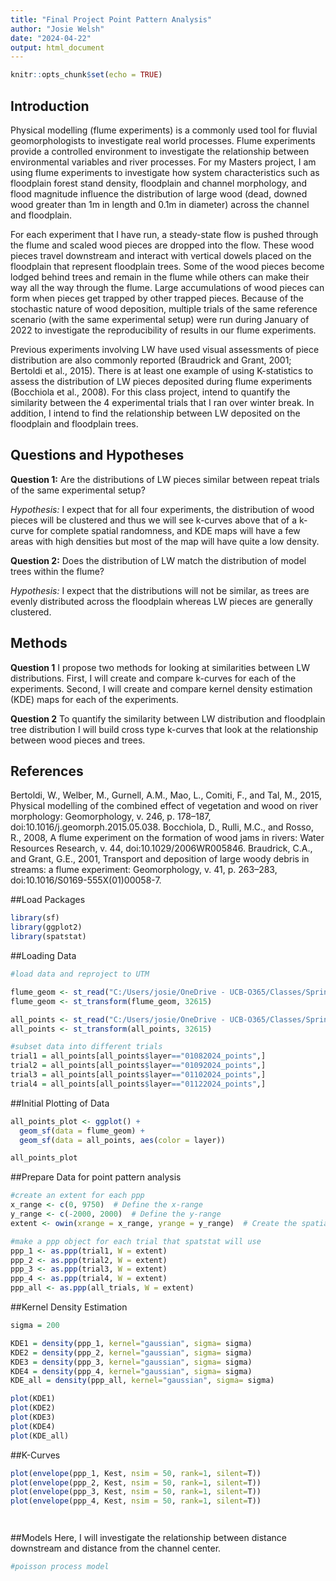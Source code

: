 ```yaml
---
title: "Final Project Point Pattern Analysis"
author: "Josie Welsh"
date: "2024-04-22"
output: html_document
---
```


```r
knitr::opts_chunk$set(echo = TRUE)
```


## Introduction 

Physical modelling (flume experiments) is a commonly used tool for fluvial geomorphologists to investigate real world processes. Flume experiments provide a controlled environment to investigate the relationship between environmental variables and river processes. For my Masters project, I am using flume experiments to investigate how system characteristics such as floodplain forest stand density, floodplain and channel morphology, and flood magnitude influence the distribution of large wood (dead, downed wood greater than 1m in length and 0.1m in diameter) across the channel and floodplain. 

For each experiment that I have run, a steady-state flow is pushed through the flume and scaled wood pieces are dropped into the flow. These wood pieces travel downstream and interact with vertical dowels placed on the floodplain that represent floodplain trees. Some of the wood pieces become lodged behind trees and remain in the flume while others can make their way all the way through the flume. Large accumulations of wood pieces can form when pieces get trapped by other trapped pieces. Because of the stochastic nature of wood deposition, multiple trials of the same reference scenario (with the same experimental setup) were run during January of 2022 to investigate the reproducibility of results in our flume experiments. 

Previous experiments involving LW have used visual assessments of piece distribution are also commonly reported (Braudrick and Grant, 2001; Bertoldi et al., 2015). There is at least one example of using K-statistics to assess the distribution of LW pieces deposited during flume experiments (Bocchiola et al., 2008). For this class project, intend to quantify the similarity between the 4 experimental trials that I ran over winter break. In addition, I intend to find the relationship between LW deposited on the floodplain and floodplain trees. 


## Questions and Hypotheses

**Question 1:** Are the distributions of LW pieces similar between repeat trials of the same experimental setup?

*Hypothesis:* I expect that for all four experiments, the distribution of wood pieces will be clustered and thus we will see k-curves above that of a k-curve for complete spatial randomness, and KDE maps will have a few areas with high densities but most of the map will have quite a low density. 


**Question 2:** Does the distribution of LW match the distribution of model trees within the flume?

*Hypothesis:* I expect that the distributions will not be similar, as trees are evenly distributed across the floodplain whereas LW pieces are generally clustered. 



## Methods

**Question 1**
I propose two methods for looking at similarities between LW distributions. First, I will create and compare k-curves for each of the experiments. Second, I will create and compare kernel density estimation (KDE) maps for each of the experiments.

**Question 2**
To quantify the similarity between LW distribution and floodplain tree distribution I will build cross type k-curves that look at the relationship between wood pieces and trees.



## References

Bertoldi, W., Welber, M., Gurnell, A.M., Mao, L., Comiti, F., and Tal, M., 2015, Physical modelling of the combined effect of vegetation and wood on river morphology: Geomorphology, v. 246, p. 178–187, doi:10.1016/j.geomorph.2015.05.038.
Bocchiola, D., Rulli, M.C., and Rosso, R., 2008, A flume experiment on the formation of wood jams in rivers: Water Resources Research, v. 44, doi:10.1029/2006WR005846.
Braudrick, C.A., and Grant, G.E., 2001, Transport and deposition of large woody debris in streams: a flume experiment: Geomorphology, v. 41, p. 263–283, doi:10.1016/S0169-555X(01)00058-7.

##Load Packages
```r
library(sf)
library(ggplot2)
library(spatstat)
```


##Loading Data
```r
#load data and reproject to UTM

flume_geom <- st_read("C:/Users/josie/OneDrive - UCB-O365/Classes/Spring 2024/GEOG 5023 - Quant Methods/Final Project/Images/Shapefiles/flume regions.shp")
flume_geom <- st_transform(flume_geom, 32615)

all_points <- st_read("C:/Users/josie/OneDrive - UCB-O365/Classes/Spring 2024/GEOG 5023 - Quant Methods/Final Project/Images/Shapefiles/all_points.shp")
all_points <- st_transform(all_points, 32615)

#subset data into different trials
trial1 = all_points[all_points$layer=="01082024_points",]
trial2 = all_points[all_points$layer=="01092024_points",]
trial3 = all_points[all_points$layer=="01102024_points",]
trial4 = all_points[all_points$layer=="01122024_points",]

```


##Initial Plotting of Data
```r

all_points_plot <- ggplot() + 
  geom_sf(data = flume_geom) +
  geom_sf(data = all_points, aes(color = layer))

all_points_plot

```

##Prepare Data for point pattern analysis

```r
#create an extent for each ppp
x_range <- c(0, 9750)  # Define the x-range
y_range <- c(-2000, 2000)  # Define the y-range
extent <- owin(xrange = x_range, yrange = y_range)  # Create the spatial window

#make a ppp object for each trial that spatstat will use
ppp_1 <- as.ppp(trial1, W = extent)
ppp_2 <- as.ppp(trial2, W = extent)
ppp_3 <- as.ppp(trial3, W = extent)
ppp_4 <- as.ppp(trial4, W = extent)
ppp_all <- as.ppp(all_trials, W = extent)
```


##Kernel Density Estimation
```r
sigma = 200

KDE1 = density(ppp_1, kernel="gaussian", sigma= sigma)
KDE2 = density(ppp_2, kernel="gaussian", sigma= sigma)
KDE3 = density(ppp_3, kernel="gaussian", sigma= sigma)
KDE4 = density(ppp_4, kernel="gaussian", sigma= sigma)
KDE_all = density(ppp_all, kernel="gaussian", sigma= sigma)

plot(KDE1)
plot(KDE2)
plot(KDE3)
plot(KDE4)
plot(KDE_all)

```

##K-Curves
```r


plot(envelope(ppp_1, Kest, nsim = 50, rank=1, silent=T))
plot(envelope(ppp_2, Kest, nsim = 50, rank=1, silent=T))
plot(envelope(ppp_3, Kest, nsim = 50, rank=1, silent=T))
plot(envelope(ppp_4, Kest, nsim = 50, rank=1, silent=T))




```

##Models
Here, I will investigate the relationship between distance downstream and distance from the channel center.

```r

#poisson process model




```







